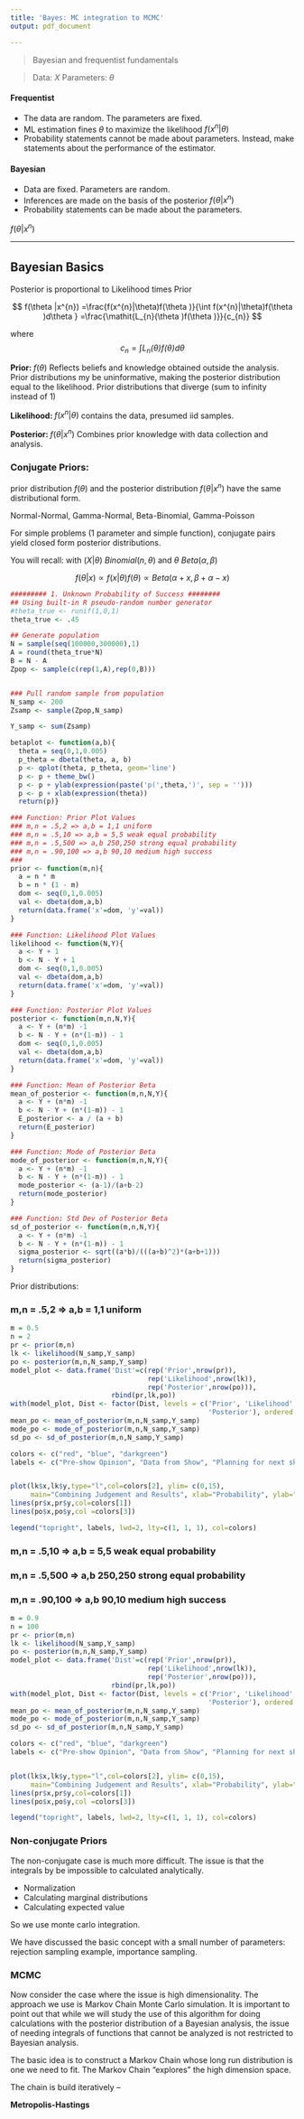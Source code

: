 ```yaml
---
title: 'Bayes: MC integration to MCMC'
output: pdf_document

---
```

  

>  Bayesian and frequentist fundamentals

> Data: $X$        Parameters: $\theta$

#### Frequentist

* The data are random.  The parameters are fixed.
* ML estimation fines $\theta$ to maximize the likelihood $f(x^{n}|\theta)$
* Probability statements cannot be made about parameters.  Instead, make statements about the performance of the estimator.



#### Bayesian

* Data are fixed. Parameters are random.
* Inferences are made on the basis of the posterior $f(\theta|x^{n} )$
* Probability statements can be made about the parameters.

$f(\theta |x^{n})$

*****
######

## Bayesian Basics

Posterior is proportional to Likelihood times Prior  

$$
f(\theta |x^{n}) =\frac{f(x^{n}|\theta)f(\theta )}{\int f(x^{n}|\theta)f(\theta )d\theta } =\frac{\mathit{L_{n}(\theta )f(\theta )}}{c_{n}}
$$

where 
$$
c_{n}=\int{\mathit{L_{n}(\theta )f(\theta )}}d\theta 
$$  


**Prior: **       $f(\theta )$ 
Reflects beliefs and knowledge obtained outside the analysis.
Prior distributions my be uninformative, making the posterior distribution equal to the likelihood. Prior distributions that diverge (sum to infinity instead of 1)
 
**Likelihood: **  $f(x^{n}|\theta)$ 
contains the data, presumed iid samples.

**Posterior: **   $f(\theta |x^{n})$ 
Combines prior knowledge with data collection and analysis.
 


### Conjugate Priors: 
prior distribution $f(\theta )$ and the posterior distribution 
$f(\theta |x^{n})$ have the same distributional form.

Normal-Normal, Gamma-Normal, Beta-Binomial, Gamma-Poisson

For simple problems (1 parameter and simple function), conjugate pairs yield closed form posterior distributions.

You will recall:
with $(X|\theta ) ~ Binomial(n,\theta )$  and $\theta  ~ Beta(\alpha , \beta )$

$$
f(\theta |x) \propto f(x|\theta)f(\theta)\propto Beta(\alpha + x,\beta +\alpha -x)
$$





``` r

######### 1. Unknown Probability of Success ########
## Using built-in R pseudo-random number generator
#theta_true <- runif(1,0,1)
theta_true <- .45

## Generate population
N = sample(seq(100000,300000),1)
A = round(theta_true*N)
B = N - A
Zpop <- sample(c(rep(1,A),rep(0,B)))


### Pull random sample from population
N_samp <- 200
Zsamp <- sample(Zpop,N_samp)

Y_samp <- sum(Zsamp)

betaplot <- function(a,b){
  theta = seq(0,1,0.005)
  p_theta = dbeta(theta, a, b)
  p <- qplot(theta, p_theta, geom='line')
  p <- p + theme_bw()
  p <- p + ylab(expression(paste('p(',theta,')', sep = '')))
  p <- p + xlab(expression(theta))
  return(p)}

### Function: Prior Plot Values
### m,n = .5,2 => a,b = 1,1 uniform
### m,n = .5,10 => a,b = 5,5 weak equal probability
### m,n = .5,500 => a,b 250,250 strong equal probability
### m,n = .90,100 => a,b 90,10 medium high success
### 
prior <- function(m,n){
  a = n * m
  b = n * (1 - m)
  dom <- seq(0,1,0.005)
  val <- dbeta(dom,a,b)
  return(data.frame('x'=dom, 'y'=val))
}

### Function: Likelihood Plot Values
likelihood <- function(N,Y){
  a <- Y + 1
  b <- N - Y + 1
  dom <- seq(0,1,0.005)
  val <- dbeta(dom,a,b)
  return(data.frame('x'=dom, 'y'=val))
}

### Function: Posterior Plot Values
posterior <- function(m,n,N,Y){
  a <- Y + (n*m) -1
  b <- N - Y + (n*(1-m)) - 1
  dom <- seq(0,1,0.005)
  val <- dbeta(dom,a,b)
  return(data.frame('x'=dom, 'y'=val))
}

### Function: Mean of Posterior Beta
mean_of_posterior <- function(m,n,N,Y){
  a <- Y + (n*m) -1
  b <- N - Y + (n*(1-m)) - 1
  E_posterior <- a / (a + b)
  return(E_posterior)
}

### Function: Mode of Posterior Beta
mode_of_posterior <- function(m,n,N,Y){
  a <- Y + (n*m) -1
  b <- N - Y + (n*(1-m)) - 1
  mode_posterior <- (a-1)/(a+b-2)
  return(mode_posterior)
}

### Function: Std Dev of Posterior Beta
sd_of_posterior <- function(m,n,N,Y){
  a <- Y + (n*m) -1
  b <- N - Y + (n*(1-m)) - 1
  sigma_posterior <- sqrt((a*b)/(((a+b)^2)*(a+b+1)))
  return(sigma_posterior)
}
```

Prior distributions:

### m,n = .5,2 => a,b = 1,1 uniform

``` r
m = 0.5
n = 2
pr <- prior(m,n)
lk <- likelihood(N_samp,Y_samp)
po <- posterior(m,n,N_samp,Y_samp)
model_plot <- data.frame('Dist'=c(rep('Prior',nrow(pr)), 
                                  rep('Likelihood',nrow(lk)), 
                                  rep('Posterior',nrow(po))),
                         rbind(pr,lk,po))
with(model_plot, Dist <- factor(Dist, levels = c('Prior', 'Likelihood',
                                                 'Posterior'), ordered = TRUE))
mean_po <- mean_of_posterior(m,n,N_samp,Y_samp)
mode_po <- mode_of_posterior(m,n,N_samp,Y_samp)
sd_po <- sd_of_posterior(m,n,N_samp,Y_samp)

colors <- c("red", "blue", "darkgreen")
labels <- c("Pre-show Opinion", "Data from Show", "Planning for next show")


plot(lk$x,lk$y,type="l",col=colors[2], ylim= c(0,15),
     main="Combining Judgement and Results", xlab="Probability", ylab="Strength of Outcome")
lines(pr$x,pr$y,col=colors[1])
lines(po$x,po$y,col =colors[3])

legend("topright", labels, lwd=2, lty=c(1, 1, 1), col=colors)


```

### m,n = .5,10 => a,b = 5,5 weak equal probability



### m,n = .5,500 => a,b 250,250 strong equal probability



### m,n = .90,100 => a,b 90,10 medium high success

``` r
m = 0.9
n = 100
pr <- prior(m,n)
lk <- likelihood(N_samp,Y_samp)
po <- posterior(m,n,N_samp,Y_samp)
model_plot <- data.frame('Dist'=c(rep('Prior',nrow(pr)), 
                                  rep('Likelihood',nrow(lk)), 
                                  rep('Posterior',nrow(po))),
                         rbind(pr,lk,po))
with(model_plot, Dist <- factor(Dist, levels = c('Prior', 'Likelihood',
                                                 'Posterior'), ordered = TRUE))
mean_po <- mean_of_posterior(m,n,N_samp,Y_samp)
mode_po <- mode_of_posterior(m,n,N_samp,Y_samp)
sd_po <- sd_of_posterior(m,n,N_samp,Y_samp)

colors <- c("red", "blue", "darkgreen")
labels <- c("Pre-show Opinion", "Data from Show", "Planning for next show")


plot(lk$x,lk$y,type="l",col=colors[2], ylim= c(0,15),
     main="Combining Judgement and Results", xlab="Probability", ylab="Strength of Outcome")
lines(pr$x,pr$y,col=colors[1])
lines(po$x,po$y,col =colors[3])

legend("topright", labels, lwd=2, lty=c(1, 1, 1), col=colors)


```






### Non-conjugate Priors

The non-conjugate case is much more difficult.  The issue is that the integrals by be impossible to calculated analytically.  

* Normalization
* Calculating marginal distributions
* Calculating expected value

So we use monte carlo integration.

We have discussed the basic concept with a small number of parameters:  rejection sampling example, importance sampling.



### MCMC

Now consider the case where the issue is high dimensionality.  The approach we use is Markov Chain Monte Carlo simulation.  It is important to point out that while we will study the use of this algorithm for doing calculations with the posterior distribution of a Bayesian analysis, the issue of needing integrals of functions that cannot be analyzed is not restricted to Bayesian analysis. 

The basic idea is to construct a Markov Chain whose long run distribution is one we need to fit.  The Markov Chain "explores" the high dimension space.

The chain is build iteratively -- 

**Metropolis-Hastings**








